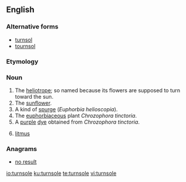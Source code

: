 ==English==

===Alternative forms===
* [[turnsol]]
* [[tournsol]]

===Etymology===
{{etyl|fr|en}} {{term|tournesol|lang=fr}}

===Noun===
{{en-noun|~}}

# The [[heliotrope]]; so named because its flowers are supposed to turn toward the sun.
# The [[sunflower]].
# A kind of [[spurge]] (''Euphorbia helioscopia'').
# The [[euphorbiaceous]] plant ''Chrozophora tinctoria''.
# A [[purple]] [[dye]] obtained from ''Chrozophora tinctoria''.
# {{context|chemistry|obsolete|lang=en}} [[litmus]]

{{Webster 1913}}

===Anagrams===
* [[no result#English|no result]]

[[io:turnsole]]
[[ku:turnsole]]
[[te:turnsole]]
[[vi:turnsole]]